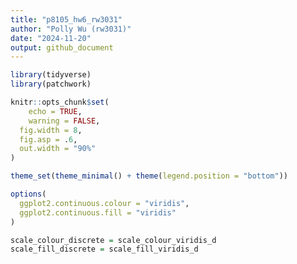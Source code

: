 ```yaml
---
title: "p8105_hw6_rw3031"
author: "Polly Wu (rw3031)"
date: "2024-11-20"
output: github_document
---
```


```r
library(tidyverse)
library(patchwork)

knitr::opts_chunk$set(
	echo = TRUE,
	warning = FALSE,
  fig.width = 8,
  fig.asp = .6,
  out.width = "90%"
)

theme_set(theme_minimal() + theme(legend.position = "bottom"))

options(
  ggplot2.continuous.colour = "viridis",
  ggplot2.continuous.fill = "viridis"
)

scale_colour_discrete = scale_colour_viridis_d
scale_fill_discrete = scale_fill_viridis_d
```

